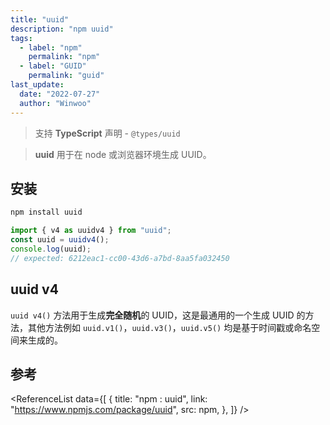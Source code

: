```yaml
---
title: "uuid"
description: "npm uuid"
tags:
  - label: "npm"
    permalink: "npm"
  - label: "GUID"
    permalink: "guid"
last_update:
  date: "2022-07-27"
  author: "Winwoo"
---
```



> 支持 **TypeScript** 声明 - `@types/uuid`

> **uuid** 用于在 node 或浏览器环境生成 UUID。

## 安装

```bash npm2yarn
npm install uuid
```

```javascript title="JavaScript"
import { v4 as uuidv4 } from "uuid";
const uuid = uuidv4();
console.log(uuid);
// expected: 6212eac1-cc00-43d6-a7bd-8aa5fa032450
```

## uuid v4

`uuid v4()` 方法用于生成**完全随机**的 UUID，这是最通用的一个生成 UUID 的方法，其他方法例如 `uuid.v1()`，`uuid.v3()`，`uuid.v5()` 均是基于时间戳或命名空间来生成的。

## 参考

<ReferenceList
  data={[
    {
      title: "npm : uuid",
      link: "https://www.npmjs.com/package/uuid",
      src: npm,
    },
  ]}
/>
